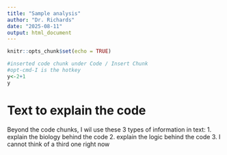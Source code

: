 ```yaml
---
title: "Sample analysis"
author: "Dr. Richards"
date: "2025-08-11"
output: html_document
---
```


```r
knitr::opts_chunk$set(echo = TRUE)
```
```r
#inserted code chunk under Code / Insert Chunk
#opt-cmd-I is the hotkey
y<-2+1
y
```
# Text to explain the code
Beyond the code chunks, I wil use these 3 types of information in text: 
1. explain the biology behind the code
2. explain the logic behind the code
3. I cannot think of a third one right now


